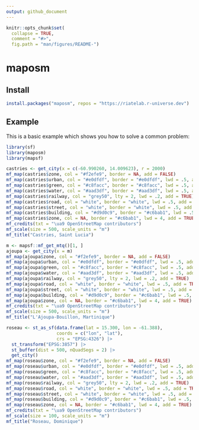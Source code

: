 ```yaml
---
output: github_document
---
```


```r
knitr::opts_chunk$set(
  collapse = TRUE,
  comment = "#>",
  fig.path = "man/figures/README-")

```
# maposm

## Install
```r
install.packages("maposm", repos = "https://riatelab.r-universe.dev")
```

## Example
This is a basic example which shows you how to solve a common problem:

```r
library(sf)
library(maposm)
library(mapsf)

castries <- get_city(x = c(-60.990260, 14.009623), r = 2000)
mf_map(castries$zone, col = "#f2efe9", border = NA, add = FALSE)
mf_map(castries$urban, col = "#e0dfdf", border = "#e0dfdf", lwd = .5, add = TRUE)
mf_map(castries$green, col = "#c8facc", border = "#c8facc", lwd = .5, add = TRUE)
mf_map(castries$water, col = "#aad3df", border = "#aad3df", lwd = .5, add = TRUE)
mf_map(castries$railway, col = "grey50", lty = 2, lwd = .2, add = TRUE)
mf_map(castries$road, col = "white", border = "white", lwd = .5, add = TRUE)
mf_map(castries$street, col = "white", border = "white", lwd = .5, add = TRUE)
mf_map(castries$building, col = "#d9d0c9", border = "#c6bab1", lwd = .5, add = TRUE)
mf_map(castries$zone, col = NA, border = "#c6bab1", lwd = 4, add = TRUE)
mf_credits(txt = "\ua9 OpenStreetMap contributors")
mf_scale(size = 500, scale_units = "m")
mf_title("Castries, Saint Lucia")
```


```r
m <- mapsf::mf_get_mtq()[1, ]
ajoupa <- get_city(x = m)
mf_map(ajoupa$zone, col = "#f2efe9", border = NA, add = FALSE)
mf_map(ajoupa$urban, col = "#e0dfdf", border = "#e0dfdf", lwd = .5, add = TRUE)
mf_map(ajoupa$green, col = "#c8facc", border = "#c8facc", lwd = .5, add = TRUE)
mf_map(ajoupa$water, col = "#aad3df", border = "#aad3df", lwd = .5, add = TRUE)
mf_map(ajoupa$railway, col = "grey50", lty = 2, lwd = .2, add = TRUE)
mf_map(ajoupa$road, col = "white", border = "white", lwd = .5, add = TRUE)
mf_map(ajoupa$street, col = "white", border = "white", lwd = .5, add = TRUE)
mf_map(ajoupa$building, col = "#d9d0c9", border = "#c6bab1", lwd = .5, add = TRUE)
mf_map(ajoupa$zone, col = NA, border = "#c6bab1", lwd = 4, add = TRUE)
mf_credits(txt = "\ua9 OpenStreetMap contributors")
mf_scale(size = 500, scale_units = "m")
mf_title("L'Ajoupa-Bouillon, Martinique")
```


```r
roseau <- st_as_sf(data.frame(lat = 15.300, lon = -61.388), 
                   coords = c("lon", "lat"), 
                   crs = "EPSG:4326") |>
  st_transform("EPSG:3857") |>
  st_buffer(dist = 500, nQuadSegs = 2) |> 
  get_city()
mf_map(roseau$zone, col = "#f2efe9", border = NA, add = FALSE)
mf_map(roseau$urban, col = "#e0dfdf", border = "#e0dfdf", lwd = .5, add = TRUE)
mf_map(roseau$green, col = "#c8facc", border = "#c8facc", lwd = .5, add = TRUE)
mf_map(roseau$water, col = "#aad3df", border = "#aad3df", lwd = .5, add = TRUE)
mf_map(roseau$railway, col = "grey50", lty = 2, lwd = .2, add = TRUE)
mf_map(roseau$road, col = "white", border = "white", lwd = .5, add = TRUE)
mf_map(roseau$street, col = "white", border = "white", lwd = .5, add = TRUE)
mf_map(roseau$building, col = "#d9d0c9", border = "#c6bab1", lwd = .5, add = TRUE)
mf_map(roseau$zone, col = NA, border = "#c6bab1", lwd = 4, add = TRUE)
mf_credits(txt = "\ua9 OpenStreetMap contributors")
mf_scale(size = 100, scale_units = "m")
mf_title("Roseau, Dominique")
```


